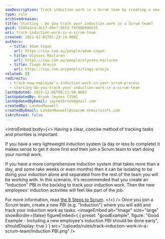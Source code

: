 ```yaml
---
seoDescription: Track induction work in a Scrum team by creating a new PBI and adding tasks for onboarding activities, ensuring seamless integration with daily job responsibilities.
type: rule
archivedreason:
title: Starting - Do you track your induction work in a Scrum team?
guid: 5246a3cd-de17-49e7-9bfd-fdf80b995b35
uri: track-induction-work-in-a-scrum-team
created: 2021-02-05T01:23:14.000Z
authors:
  - title: Adam Cogan
    url: https://ssw.com.au/people/adam-cogan
  - title: Ulysses Maclaren
    url: https://ssw.com.au/people/ulysses-maclaren
  - title: Tiago Araujo
    url: https://ssw.com.au/people/tiago-araujo
related: []
redirects:
  - track-new-employee’s-induction-work-in-your-scrum-process
  - starting-do-you-track-your-induction-work-in-a-scrum-team
lastUpdated: 2023-12-06T00:11:50.000Z
lastUpdatedBy: Brook Jeynes [SSW]
lastUpdatedByEmail: jeynesbrook@gmail.com
createdBy: LandonMaxwell
createdByEmail: LandonMaxwell@sswcom.onmicrosoft.com
isArchived: false
---
```


<introEmbed
  body={<>
Having a clear, concise method of tracking tasks and priorities is important.

If you have a very lightweight induction system (a day or less to complete) it makes sense to get it done first and then join a Scrum team to start doing your normal work.

If you have a more comprehensive induction system (that takes more than a day, and some take weeks or even months) then it can be isolating to be doing your induction alone and separated from the rest of the team you will be working with. In this scenario, it's recommended that you create an "Induction" PBI in the backlog to track your induction work. Then the new employees' induction activities will feel like part of the job.

For more information, read [the 8 Steps to Scrum](/do-you-know-the-8-steps-to-scrum).
  </>}
/>
Once you join a Scrum team, create a new PBI (e.g. "Induction") where you will add and track your induction work as tasks.
<imageEmbed
  alt="Image"
  size="large"
  showBorder={false}
  figureEmbed={ {
    preset: "goodExample",
    figure: "Good Example - Including a new employee's induction PBI should be done early",
    shouldDisplay: true
  } }
  src="/uploads/rules/track-induction-work-in-a-scrum-team/Induction PBI.png"
/>
